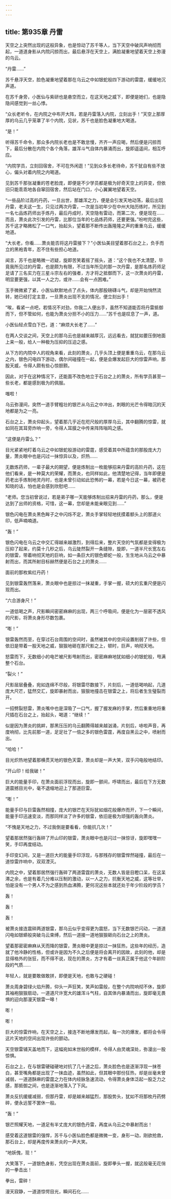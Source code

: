 ```yaml
---
---
---
```

title: 第935章 丹雷
---



天空之上突然出现的这般异象，也是惊动了苏千等人，当下天空中破风声响彻而起，一道道身影从内院闪掠而出，最后悬浮在天空上，满脸凝重地望着天空上弥漫的乌云。

“丹雷……”

苏千悬浮天空，脸色凝重地望着那在乌云之中如银蛇般四下游动的雷霆，缓缓地沉声道。

在苏千身旁，小医仙与紫研也是悬空而立，在这天地之威下，即便是她们，也是隐隐间感觉到一丝心悸。

“众长老听令，在内院之中布开大阵，若是丹雷落入内院，立刻出手！”天空上那厚厚的乌云几乎笼罩了半个内院，见状，苏千也是脸色凝重地大喝道。

“是！”

听得苏千命令，那众多内院长老也是不敢怠慢，齐齐一声应喝，然后便是闪掠而下，最后分散在内院个各个角落，雄浑斗气自体内暴涌而出，旋即遥遥间，相互呼应。

“内院学员，立刻回宿舍，不可在外闲逛！”见到众多长老待命，苏千犹自有些不放心，偏头对着内院之内喝道。

见到苏千那张凝重的苍老脸庞，即便是不少学员都是极为好奇天空上的异变，但依旧只能乖乖地各自窜回宿舍，然后站在门口，小心翼翼地望着天空。

“一些品阶过高的丹药，一旦出世，那雄浑之力，便是会引发天地动荡，最后出现丹雷，老夫这一生，只见过两次丹雷，一次是当初年少在中州大陆历练时，所见到一名七品炼药师出手炼丹，最后丹成时，天空隐有雷动，而第二次，便是现在……而且，萧炎此次引发的丹雷，比那位当年的七品炼药师，还要更强。”吩咐完这些，苏千这才略微松了一口气，抬起头，望着那不断传出轰隆隆之声的重重乌云，缓缓地道。

“大长老，你看……萧炎能否将这丹雷接下？”小医仙美目望着那石台之上，负手而立的黑袍青年，忍不住有些担心地道。

闻言，苏千也是略微一迟疑，旋即苦笑着摇了摇头，道：“这个我也不太清楚，毕竟我所见过的丹雷，也是颇为有限，不过当年所见的那一次丹雷，是那名炼药师足足请了三名实力在三星斗宗左右的强者，方才将之抵御而下，这一次萧炎的丹雷，明显要更强，以其一人之力，或许……会有一点困难。”

玉手微微紧了紧，小医仙默默地点了点头，体内那股磅礴斗气，却是开始悄然流转，她已经打定主意，一旦萧炎出现不支的情况，便立刻出手！

“唉，看紧一点吧，若情况不对劲，你我二人便出手，虽然不知道能否将丹雷抵御而下，但不管如何，也能为萧炎分担不小的压力……”苏千也是叹息了一声，道。

小医仙轻点雪白下巴，道：“麻烦大长老了……”

在两人交谈之间，天空上的那乌云也是越来越厚沉，远远看去，就犹如要压倒地面上来一般，给人一种极为压抑的压迫之感。

从下方的内院中人的视角来看，此刻的萧炎，几乎头顶上便是重重乌云，在那乌云之内，银色闪电四下游动，偶尔间碰撞在一起，便是会爆发起巨大的惊雷声响，那股天威，令得人颇有些心惊胆颢。

因此，对于在这种情况下，还能面不改色地立于石台之上的萧炎，所有学员甚至一些长老，都是感到极为的佩服。

嗤啦！

乌云弥漫间，突然一道手臂粗壮的银芒从乌云之中冲出，刺眼的光芒令得暗沉的天地都是为之一亮。

石台之上，萧炎仰起头，望着那几乎近在咫尺般的厚厚乌云，其中翻腾的惊雷，就如同在其耳旁炸响一旁，令得人耳膜之中传来阵阵嗡鸣之感。

“这便是丹雷么？”

目光紧紧地盯着乌云之中如银蛇般游动的雷霆，感受着其中所蕴含的那股庞大力量，萧炎眼中也是闪过一抹惊异以及，炽热……

无数炼药师，一辈子最大的期望，便是炼制出一枚能够招来丹雷的高阶丹药，这在他们看来，是一种莫大的荣耀，而萧炎，也同样如此，他清楚地记得，当年即便是药老出手炼制地灵丹时，也是未曾引动如此恐怖的一幕，若是今日这一幕，被药老知晓的话，怕也是会感到欣慰吧……

“老师。您当初曾说过，若是弟子哪一天能够炼制出招来丹雷的丹药，那么，便是达到了出师的资格，可惜，这一幕，您却是未能亲眼见到……”

银色闪电在萧炎黑色眸子之中闪烁不定，萧炎手掌轻轻地抚摸着额头上的那道火印，低声喃喃道。

“轰！”

银色闪电在乌云之中交汇得越来越激烈，到得后来，整片天空的气氛都是变得极为压抑了起来，约莫十几秒之后，乌云陡然裂开一条缝隙，旋即，一道半尺长宽左右的银雷，带着响彻天地的巨响，如一条巨大的银色蟒蛇一般，生生地从乌云之中暴射而出，而其所射目标赫然便是石台之上的萧炎……

面前的那枚紫红丹药！

见到银雷轰然落来，萧炎眼中也是掠过一抹凝重，手掌一握，硕大的玄重尺便是闪现而出。

“六合游身尺！”

一道低喝之声，尺影瞬间密密麻麻的出现，两三个呼吸间，便是化为一层密不透风的尺影，将萧炎身形尽数包裹。

“嘭！”

银雷轰然而至，在穿过石台周围的空间时，虽然被其中的空间设置削弱了许些，但依旧是带着一股天地之威，狠狠地砸在那尺影之上，顿时，巨声，响彻天地。

怒雷而下，无数细小的电芒被尺影甩射而出，密密麻麻地犹如细小的银蛇般，甩满整个石台。

“裂火！”

尺影层层叠叠，宛如连绵不尽般，将银雷尽数接下，片刻后，一道低喝响起，几道庞大尺芒，猛然交汇，旋即暴射而出，狠狠地撞击在银雷之上，将后者生生璧裂而开。

一招劈裂怒雷，萧炎嘴中也是深吸了一口气，握了握发麻的手掌，然后重重地将重尺插在石台之上，抬起头，喝道：“继续！”

似是因为萧炎的挑衅，那黑压压的乌云翻腾得越来越汹涌，片刻后，哧啦声音，再度响彻，比先前那一道，足足壮了一倍之多的银色雷霆，再度自黑云之中，喷射而出。

“哈哈！”

目光炽热地望着那横贯天地的银色天雷，萧炎却是一声大笑，双手闪电般地结印。

“开山印！给我破！”

巨大的能量手印，在萧炎面前浮现而出，旋即一颤间，呼啸而出，最后在下方无数道震撼目光中，毫不退缩地迎上了那道巨雷。

“嘭！”

能量手印与巨雷轰然相撞，庞大的银芒在天际犹如烟花般爆炸而开，下一个瞬间，能量手印迅速变淡，而那同样淡了许多的银雷，依旧是极为顽强的轰向萧炎。

“不愧是天地之力，不过我倒是要看看，你能抗几次！”

望着那居然强行轰碎了开山印的银雷，萧炎眼中也是闪过一抹惊讶，旋即嘿嘿一笑，手印再度结动。

手印变幻间，又是一道巨大的能量手印浮现，与那残存的银雷悍然碰撞，最后在一道惊雷炸响中，双双湮灭。

内院之中，望着那居然强行轰碎了两道雷霆的萧炎，无数人皆是目瞪口呆，在这呆滞之余，也是有着几分难以压制的激动，以一人之力，抗衡天地之威，这等壮举，怕是没有一个男人不为之感到热血沸腾，更何况这些本就还处于年少阶段的学员？

轰！

轰！

轰！

被萧炎接连震碎两道银雷，那乌云似乎变得更为震怒，当下无数银芒闪动，一道道闪电如银蟒般突破乌云束缚，然后一道接一道地狠狠砸向石台之上的萧炎。

望着那密密麻麻从天而降的银雷，萧炎眼中更是掠过一抹狂热，这些年的经历，造就了他冷静的性格，但或许是因为不久之后便是将会离开的因故，此刻的他，却是显得格外的张狂，而不得不说，现在的萧炎，方才有着一丝真正属于他这个年龄阶段的气质……

年轻人，就是要敢做敢拼，即便是天地，也敢与之硬碰！

萧炎周身碧绿火焰升腾，仰头一声狂笑，笑声如雷般，在整个内院响彻不休，旋即其袖袍狠狠扇动，一道道尺许宽大的雄浑斗气柱，自其体内暴涌而出，旋即毫无畏惧的迎向那漫天银雷一嗥！

嘭！

嘭！

巨大的惊雷炸响，在天空之上，接连不断地爆发而起，每一次的爆发，都将会令得这片天地的空间出现许些的颤动。

天空银雷铺天盖地而下，这幅宛如末世般的模样，令得人由灵魂深处，弥漫出一股惊惧。

石台之上，在与银雷硬碰硬地对抗了几十道之后，萧炎脸色也是逐渐浮现一抹苍白，甚至嘴角都是出现了一抹血迹，虽然如此，但其眼中那份狂热，却是丝毫未曾减弱，一道道酥麻的雷霆之力在体内经脉急速流动，令得萧炎身体泛起一股乏力之感，那抵御之间，也是逐渐地落入了下风。

萧炎反抗缓缓减弱，但那丹雷，却是越来越猛烈，那股势头，犹如不将那枚丹药劈碎，便永远誓不罢休一般。

“轰！”

银芒照耀天地，一道足有半丈庞大的银色丹雷，再度从乌云之中暴射而出！

感受着这道银雷的强悍，苏千与小医仙脸色都是微微一变，身形一动，刚欲抢救，那石台上，却是再度传来萧炎的一声大笑。

“地妖傀，现！”

大笑落下，一道银色身影，凭空出现在萧炎面前，旋即拳头一握，就这般毫无花俏的一拳击出！

拳出，雷碎！

漫天寂静，一道道惊愕目光，瞬间石化……